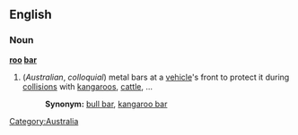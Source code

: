 ==English==

===Noun===
'''[[roo]] [[bar]]'''

# (''Australian'', ''colloquial'') metal bars at a [[vehicle]]'s front to protect it during [[collision]]s with [[kangaroo]]s, [[cattle]], ...
#:'''Synonym:''' [[bull bar]], [[kangaroo bar]]

[[Category:Australia]]